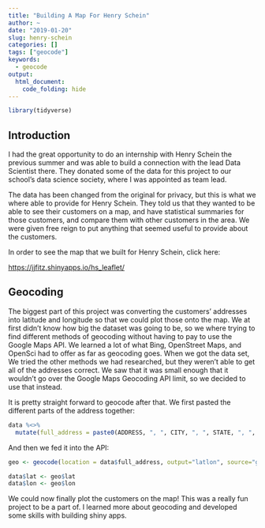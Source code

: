 ```yaml
---
title: "Building A Map For Henry Schein"
author: ~
date: "2019-01-20"
slug: henry-schein
categories: []
tags: ["geocode"]
keywords:
  - geocode
output: 
  html_document:
    code_folding: hide
---
```


```r
library(tidyverse)
```

## Introduction

I had the great opportunity to do an internship with Henry Schein the previous summer and was able to build a connection with the lead Data Scientist there. They donated some of the data for this project to our school's data science society, where I was appointed as team lead. 

The data has been changed from the original for privacy, but this is what we where able to provide for Henry Schein. They told us that they wanted to be able to see their customers on a map, and have statistical summaries for those customers, and compare them with other customers in the area. We were given free reign to put anything that seemed useful to provide about the customers. 

<!-- I will go through the process of what we learned and what we had to do in order to get this map working.  -->

In order to see the map that we built for Henry Schein, click here:

[https://jjfitz.shinyapps.io/hs_leaflet/](https://jjfitz.shinyapps.io/hs_leaflet/)

## Geocoding

The biggest part of this project was converting the customers' addresses into latitude and longitude so that we could plot those onto the map. We at first didn't know how big the dataset was going to be, so we where trying to find different methods of geocoding without having to pay to use the Google Maps API. We learned a lot of what Bing, OpenStreet Maps, and OpenSci had to offer as far as geocoding goes. When we got the data set, We tried the other methods we had researched, but they weren't able to get all of the addresses correct. We saw that it was small enough that it wouldn't go over the Google Maps Geocoding API limit, so we decided to use that instead. 

It is pretty straight forward to geocode after that. We first pasted the different parts of the address together:

```r
data %<>%
  mutate(full_address = paste0(ADDRESS, ", ", CITY, ", ", STATE, ", ", `ZIP CODE`))
```

And then we fed it into the API:

```r
geo <- geocode(location = data$full_address, output="latlon", source="google")

data$lat <- geo$lat
data$lon <- geo$lon
```


<!-- We could now finally plot the customers on the map! We then had to learn a little bit more about shiny. We found a package that gave a little bit of style to shiny apps called shinydashboard. We started to learn how to make our plots reactive, and changing our graphs to where the map boundaries where. We built more tabs so that Henry Schein would be able to look at their customers that where within the app.  -->

We could now finally plot the customers on the map! This was a really fun project to be a part of. I learned more about geocoding and developed some skills with building shiny apps. 


